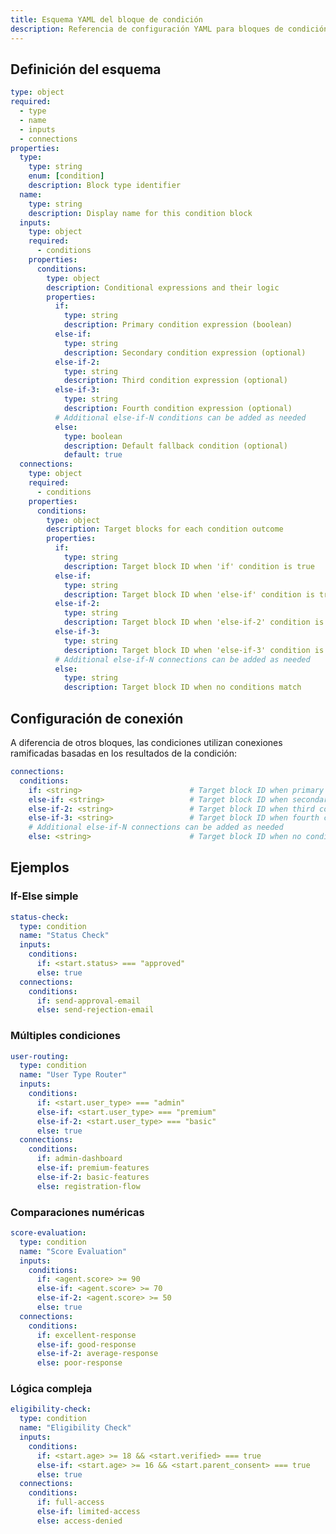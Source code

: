 ```yaml
---
title: Esquema YAML del bloque de condición
description: Referencia de configuración YAML para bloques de condición
---
```


## Definición del esquema

```yaml
type: object
required:
  - type
  - name
  - inputs
  - connections
properties:
  type:
    type: string
    enum: [condition]
    description: Block type identifier
  name:
    type: string
    description: Display name for this condition block
  inputs:
    type: object
    required:
      - conditions
    properties:
      conditions:
        type: object
        description: Conditional expressions and their logic
        properties:
          if:
            type: string
            description: Primary condition expression (boolean)
          else-if:
            type: string
            description: Secondary condition expression (optional)
          else-if-2:
            type: string
            description: Third condition expression (optional)
          else-if-3:
            type: string
            description: Fourth condition expression (optional)
          # Additional else-if-N conditions can be added as needed
          else:
            type: boolean
            description: Default fallback condition (optional)
            default: true
  connections:
    type: object
    required:
      - conditions
    properties:
      conditions:
        type: object
        description: Target blocks for each condition outcome
        properties:
          if:
            type: string
            description: Target block ID when 'if' condition is true
          else-if:
            type: string
            description: Target block ID when 'else-if' condition is true
          else-if-2:
            type: string
            description: Target block ID when 'else-if-2' condition is true
          else-if-3:
            type: string
            description: Target block ID when 'else-if-3' condition is true
          # Additional else-if-N connections can be added as needed
          else:
            type: string
            description: Target block ID when no conditions match
```

## Configuración de conexión

A diferencia de otros bloques, las condiciones utilizan conexiones ramificadas basadas en los resultados de la condición:

```yaml
connections:
  conditions:
    if: <string>                        # Target block ID when primary condition is true
    else-if: <string>                   # Target block ID when secondary condition is true (optional)
    else-if-2: <string>                 # Target block ID when third condition is true (optional)
    else-if-3: <string>                 # Target block ID when fourth condition is true (optional)
    # Additional else-if-N connections can be added as needed
    else: <string>                      # Target block ID when no conditions match (optional)
```

## Ejemplos

### If-Else simple

```yaml
status-check:
  type: condition
  name: "Status Check"
  inputs:
    conditions:
      if: <start.status> === "approved"
      else: true
  connections:
    conditions:
      if: send-approval-email
      else: send-rejection-email
```

### Múltiples condiciones

```yaml
user-routing:
  type: condition
  name: "User Type Router"
  inputs:
    conditions:
      if: <start.user_type> === "admin"
      else-if: <start.user_type> === "premium"
      else-if-2: <start.user_type> === "basic"
      else: true
  connections:
    conditions:
      if: admin-dashboard
      else-if: premium-features
      else-if-2: basic-features
      else: registration-flow
```

### Comparaciones numéricas

```yaml
score-evaluation:
  type: condition
  name: "Score Evaluation"
  inputs:
    conditions:
      if: <agent.score> >= 90
      else-if: <agent.score> >= 70
      else-if-2: <agent.score> >= 50
      else: true
  connections:
    conditions:
      if: excellent-response
      else-if: good-response
      else-if-2: average-response
      else: poor-response
```

### Lógica compleja

```yaml
eligibility-check:
  type: condition
  name: "Eligibility Check"
  inputs:
    conditions:
      if: <start.age> >= 18 && <start.verified> === true
      else-if: <start.age> >= 16 && <start.parent_consent> === true
      else: true
  connections:
    conditions:
      if: full-access
      else-if: limited-access
      else: access-denied
```